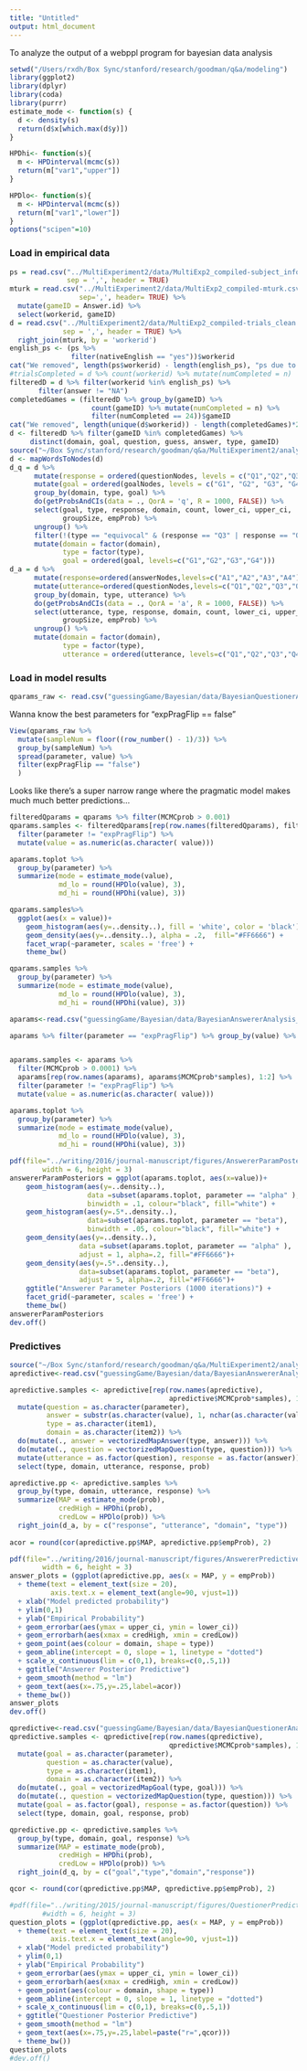 ```yaml
---
title: "Untitled"
output: html_document
---
```


To analyze the output of a webppl program for bayesian data analysis

```r
setwd("/Users/rxdh/Box Sync/stanford/research/goodman/q&a/modeling")
library(ggplot2)
library(dplyr)
library(coda)
library(purrr)
estimate_mode <- function(s) {
  d <- density(s)
  return(d$x[which.max(d$y)])
}

HPDhi<- function(s){
  m <- HPDinterval(mcmc(s))
  return(m["var1","upper"])
}

HPDlo<- function(s){
  m <- HPDinterval(mcmc(s))
  return(m["var1","lower"])
}
options("scipen"=10) 
```

### Load in empirical data

```r
ps = read.csv("../MultiExperiment2/data/MultiExp2_compiled-subject_information.csv",
              sep = ',', header = TRUE)
mturk = read.csv("../MultiExperiment2/data/MultiExp2_compiled-mturk.csv",
                 sep=',', header= TRUE) %>%
  mutate(gameID = Answer.id) %>%
  select(workerid, gameID)
d = read.csv("../MultiExperiment2/data/MultiExp2_compiled-trials_clean.csv",  
             sep = ',', header = TRUE) %>%
  right_join(mturk, by = 'workerid')
english_ps <- (ps %>% 
               filter(nativeEnglish == "yes"))$workerid
cat("We removed", length(ps$workerid) - length(english_ps), "ps due to language")
#trialsCompleted = d %>% count(workerid) %>% mutate(numCompleted = n)
filteredD = d %>% filter(workerid %in% english_ps) %>% 
       filter(answer != "NA") 
completedGames = (filteredD %>% group_by(gameID) %>% 
                    count(gameID) %>% mutate(numCompleted = n) %>% 
                    filter(numCompleted == 24))$gameID
cat("We removed", length(unique(d$workerid)) - length(completedGames)*2, "games total")
d <- filteredD %>% filter(gameID %in% completedGames) %>% 
     distinct(domain, goal, question, guess, answer, type, gameID)
source("~/Box Sync/stanford/research/goodman/q&a/MultiExperiment2/analysis/analysisHelpers.R")
d <- mapWordsToNodes(d)
d_q = d %>% 
      mutate(response = ordered(questionNodes, levels = c("Q1","Q2","Q3","Q4"))) %>%
      mutate(goal = ordered(goalNodes, levels = c("G1", "G2", "G3", "G4"))) %>%
      group_by(domain, type, goal) %>%
      do(getProbsAndCIs(data = ., QorA = 'q', R = 1000, FALSE)) %>%
      select(goal, type, response, domain, count, lower_ci, upper_ci,
             groupSize, empProb) %>%
      ungroup() %>%
      filter(!(type == "equivocal" & (response == "Q3" | response == "Q4"))) %>%
      mutate(domain = factor(domain),
             type = factor(type),
             goal = ordered(goal, levels=c("G1","G2","G3","G4")))
d_a = d %>% 
      mutate(response=ordered(answerNodes,levels=c("A1","A2","A3","A4"))) %>%
      mutate(utterance=ordered(questionNodes,levels=c("Q1","Q2","Q3","Q4"))) %>%
      group_by(domain, type, utterance) %>%
      do(getProbsAndCIs(data = ., QorA = 'a', R = 1000, FALSE)) %>%
      select(utterance, type, response, domain, count, lower_ci, upper_ci,
             groupSize, empProb) %>%
      ungroup() %>%
      mutate(domain = factor(domain),
             type = factor(type),
             utterance = ordered(utterance, levels=c("Q1","Q2","Q3","Q4")))
```

### Load in model results

```r
qparams_raw <- read.csv("guessingGame/Bayesian/data/BayesianQuestionerAnalysis_loose_Params.csv", sep = ",", row.names = NULL)
```

Wanna know the best parameters for "expPragFlip == false"
```r
View(qparams_raw %>% 
  mutate(sampleNum = floor((row_number() - 1)/3)) %>%
  group_by(sampleNum) %>%
  spread(parameter, value) %>%
  filter(expPragFlip == "false")
  )
```

Looks like there's a super narrow range where the pragmatic model makes much much better predictions... 

```r
filteredQparams = qparams %>% filter(MCMCprob > 0.001)
qparams.samples <- filteredQparams[rep(row.names(filteredQparams), filteredQparams$MCMCprob*samples), 1:2] %>%
  filter(parameter != "expPragFlip") %>% 
  mutate(value = as.numeric(as.character( value)))

aparams.toplot %>% 
  group_by(parameter) %>%
  summarize(mode = estimate_mode(value),
            md_lo = round(HPDlo(value), 3),
            md_hi = round(HPDhi(value), 3))

qparams.samples%>%
  ggplot(aes(x = value))+
    geom_histogram(aes(y=..density..), fill = 'white', color = 'black')+
    geom_density(aes(y=..density..), alpha = .2,  fill="#FF6666") +
    facet_wrap(~parameter, scales = 'free') +
    theme_bw()

qparams.samples %>%
  group_by(parameter) %>%
  summarize(mode = estimate_mode(value),
            md_lo = round(HPDlo(value), 3),
            md_hi = round(HPDhi(value), 3))
```

```r
aparams<-read.csv("guessingGame/Bayesian/data/BayesianAnswererAnalysis_loose_params.csv", sep = ",", row.names = NULL) 

aparams %>% filter(parameter == "expPragFlip") %>% group_by(value) %>% summarize(prob = sum(MCMCprob))


aparams.samples <- aparams %>% 
  filter(MCMCprob > 0.0001) %>% 
  aparams[rep(row.names(aparams), aparams$MCMCprob*samples), 1:2] %>%
  filter(parameter != "expPragFlip") %>% 
  mutate(value = as.numeric(as.character( value)))

aparams.toplot %>% 
  group_by(parameter) %>%
  summarize(mode = estimate_mode(value),
            md_lo = round(HPDlo(value), 3),
            md_hi = round(HPDhi(value), 3))

pdf(file="../writing/2016/journal-manuscript/figures/AnswererParamPosteriors.pdf",
        width = 6, height = 3)
answererParamPosteriors = ggplot(aparams.toplot, aes(x=value))+
    geom_histogram(aes(y=..density..), 
                   data =subset(aparams.toplot, parameter == "alpha" ), 
                   binwidth = .1, colour="black", fill="white") +
    geom_histogram(aes(y=.5*..density..), 
                   data=subset(aparams.toplot, parameter == "beta"), 
                   binwidth = .05, colour="black", fill="white") +
    geom_density(aes(y=..density..),
                 data =subset(aparams.toplot, parameter == "alpha" ), 
                 adjust = 1, alpha=.2, fill="#FF6666")+
    geom_density(aes(y=.5*..density..),
                 data=subset(aparams.toplot, parameter == "beta"), 
                 adjust = 5, alpha=.2, fill="#FF6666")+
    ggtitle("Answerer Parameter Posteriors (1000 iterations)") +
    facet_grid(~parameter, scales = 'free') +
    theme_bw()
answererParamPosteriors
dev.off()
```

### Predictives

```r
source("~/Box Sync/stanford/research/goodman/q&a/MultiExperiment2/analysis/analysisHelpers.R")
apredictive<-read.csv("guessingGame/Bayesian/data/BayesianAnswererAnalysis_loose_Predictives.csv", sep = ",", row.names = NULL) %>% filter(MCMCprob > 0.0001)

apredictive.samples <- apredictive[rep(row.names(apredictive),
                                       apredictive$MCMCprob*samples), 1:5] %>%
  mutate(question = as.character(parameter),
         answer = substr(as.character(value), 1, nchar(as.character(value)) - 1),
         type = as.character(item1),
         domain = as.character(item2)) %>%
  do(mutate(., answer = vectorizedMapAnswer(type, answer))) %>%
  do(mutate(., question = vectorizedMapQuestion(type, question))) %>%
  mutate(utterance = as.factor(question), response = as.factor(answer)) %>%
  select(type, domain, utterance, response, prob)

apredictive.pp <- apredictive.samples %>%
  group_by(type, domain, utterance, response) %>%
  summarize(MAP = estimate_mode(prob),
            credHigh = HPDhi(prob),
            credLow = HPDlo(prob)) %>%
  right_join(d_a, by = c("response", "utterance", "domain", "type"))
  
acor = round(cor(apredictive.pp$MAP, apredictive.pp$empProb), 2)

pdf(file="../writing/2016/journal-manuscript/figures/AnswererPredictive.pdf",
        width = 6, height = 3)
answer_plots = (ggplot(apredictive.pp, aes(x = MAP, y = empProb))
  + theme(text = element_text(size = 20),
          axis.text.x = element_text(angle=90, vjust=1))
  + xlab("Model predicted probability")
  + ylim(0,1)
  + ylab("Empirical Probability")
  + geom_errorbar(aes(ymax = upper_ci, ymin = lower_ci)) 
  + geom_errorbarh(aes(xmax = credHigh, xmin = credLow))
  + geom_point(aes(colour = domain, shape = type))
  + geom_abline(intercept = 0, slope = 1, linetype = "dotted")
  + scale_x_continuous(lim = c(0,1), breaks=c(0,.5,1))
  + ggtitle("Answerer Posterior Predictive")
  + geom_smooth(method = "lm")
  + geom_text(aes(x=.75,y=.25,label=acor))
  + theme_bw())
answer_plots
dev.off()
```

```r
qpredictive<-read.csv("guessingGame/Bayesian/data/BayesianQuestionerAnalysis_loose_Predictives.csv", sep = ",", row.names = NULL) %>% filter(MCMCprob > 0.0001)
qpredictive.samples <- qpredictive[rep(row.names(qpredictive), 
                                       qpredictive$MCMCprob*samples), 1:5] %>%
  mutate(goal = as.character(parameter), 
         question = as.character(value),
         type = as.character(item1),
         domain = as.character(item2)) %>%
  do(mutate(., goal = vectorizedMapGoal(type, goal))) %>%
  do(mutate(., question = vectorizedMapQuestion(type, question))) %>%
  mutate(goal = as.factor(goal), response = as.factor(question)) %>% 
  select(type, domain, goal, response, prob)

qpredictive.pp <- qpredictive.samples %>%
  group_by(type, domain, goal, response) %>%
  summarize(MAP = estimate_mode(prob),
            credHigh = HPDhi(prob),
            credLow = HPDlo(prob)) %>%
  right_join(d_q, by = c("goal","type","domain","response")) 

qcor <- round(cor(qpredictive.pp$MAP, qpredictive.pp$empProb), 2)

#pdf(file="../writing/2015/journal-manuscript/figures/QuestionerPredictive.pdf",
        #width = 6, height = 3)
question_plots = (ggplot(qpredictive.pp, aes(x = MAP, y = empProb))
  + theme(text = element_text(size = 20),
          axis.text.x = element_text(angle=90, vjust=1))
  + xlab("Model predicted probability")
  + ylim(0,1)
  + ylab("Empirical Probability")
  + geom_errorbar(aes(ymax = upper_ci, ymin = lower_ci)) 
  + geom_errorbarh(aes(xmax = credHigh, xmin = credLow))
  + geom_point(aes(colour = domain, shape = type))
  + geom_abline(intercept = 0, slope = 1, linetype = "dotted")
  + scale_x_continuous(lim = c(0,1), breaks=c(0,.5,1))
  + ggtitle("Questioner Posterior Predictive")
  + geom_smooth(method = "lm")
  + geom_text(aes(x=.75,y=.25,label=paste("r=",qcor)))
  + theme_bw())
question_plots
#dev.off()
```
